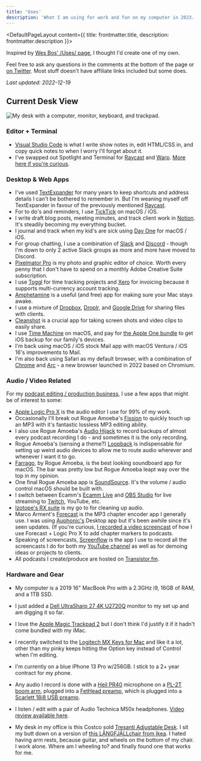 ```yaml
---
title: 'Uses'
description: 'What I am using for work and fun on my computer in 2023.'
---
```


<DefaultPageLayout content={{ title: frontmatter.title, description: frontmatter.description }}>
    <Prose>

Inspired by <a href="https://wesbos.com/uses/">Wes Bos' /Uses/ page</a>, I thought I'd create one of my own.

Feel free to ask any questions in the comments at the bottom of the page or <a href="https://twitter.com/ichris">on Twitter</a>. Most stuff doesn't have affiliate links included but some does.

*Last updated: 2022-12-19*

## Current Desk View

![My desk with a computer, monitor, keyboard, and trackpad.](/images/img_8111.jpg)

### Editor + Terminal

* [Visual Studio Code](https://code.visualstudio.com) is what I write show notes in, edit HTML/CSS in, and copy quick notes to when I worry I'll forget about it. 
* I've swapped out Spotlight and Terminal for [Raycast](https://www.raycast.com/) and [Warp](https://www.warp.dev/). [More here if you're curious](https://chrisenns.com/2022/10/breaking-macos-rule/).

### Desktop &amp; Web Apps

* I've used <a href="https://smilesoftware.com/textexpander">TextExpander</a> for many years to keep shortcuts and address details I can't be bothered to remember in. But I'm weaning myself off TextExpander in favour of the previously mentioned [Raycast](https://www.raycast.com/).
* For to do's and reminders, I use <a href="https://ticktick.com/">TickTick</a> on macOS / iOS.
* I write draft blog posts, meeting minutes, and track client work in <a href="http://notion.so">Notion</a>. It's steadily becoming my everything bucket.
* I journal and track when my kid's are sick using <a href="https://dayone.me">Day One</a> for macOS / iOS. 
* For group chatting, I use a combination of <a href="https://slack.com">Slack</a> and <a href="https://discordapp.com">Discord</a> - though I'm down to only 2 active Slack groups as more and more have moved to Discord.
* <a href="https://www.pixelmator.com">Pixelmator Pro</a> is my photo and graphic editor of choice. Worth every penny that I don't have to spend on a monthly Adobe Creative Suite subscription.
* I use <a href="https://toggl.com/">Toggl</a> for time tracking projects and <a href="https://www.xero.com/ca/">Xero</a> for invoicing because it supports multi-currency account tracking.
* <a href="https://itunes.apple.com/us/app/amphetamine/id937984704">Amphetamine</a> is a useful (and free) app for making sure your Mac stays awake.
* I use a mixture of <a href="http://db.tt/czHe7sK">Dropbox</a>, <a href="https://droplr.com">Droplr</a>, and <a href="https://drive.google.com">Google Drive</a> for sharing files with clients.
* <a href="https://cleanshot.com/">Cleanshot</a> is a crucial app for taking screen shots and video clips to easily share.
* I use <a href="https://support.apple.com/en-us/HT201250">Time Machine</a> on macOS, and pay for [the Apple One bundle](https://www.apple.com/ca/apple-one/) to get iOS backup for our family's devices.
* I'm back using macOS / iOS stock Mail app with macOS Ventura / iOS 16's improvements to Mail. 
* I'm also back using Safari as my default browser, with a combination of [Chrome](https://www.google.com/chrome) and [Arc](https://arc.net/gift/623b488) - a new browser launched in 2022 based on Chromium.

### Audio / Video Related

For my <a href="https://www.lemonproductions.ca">podcast editing / production business</a>, I use a few apps that might be of interest to some:

* <a href="https://www.apple.com/logic-pro/">Apple Logic Pro X</a> is the audio editor I use for 99% of my work.
* Occasionally I'll break out Rogue Amoeba's <a href="https://rogueamoeba.com/fission/">Fission</a> to quickly touch up an MP3 with it's fantastic lossless MP3 editing ability.
* I also use Rogue Amoeba's <a href="https://rogueamoeba.com/audiohijack/">Audio Hijack</a> to record backups of almost every podcast recording I do - and sometimes it is the only recording.
* Rogue Amoeba's (sensing a theme?) <a href="https://rogueamoeba.com/loopback/">Loopback</a> is indispensable for setting up weird audio devices to allow me to route audio wherever and whenever I want it to go.
* <a href="https://rogueamoeba.com/farrago/">Farrago</a>, by Rogue Amoeba, is the best looking soundboard app for macOS. The bar was pretty low but Rogue Amoeba leapt way over the top in my opinion.
* One final Rogue Amoeba app is <a href="https://rogueamoeba.com/soundsource/">SoundSource</a>. It's the volume / audio control macOS should be built with.
* I switch between Ecamm's <a href="https://www.ecamm.com/mac/ecammlive/">Ecamm Live</a> and <a href="https://obsproject.com">OBS Studio</a> for live streaming to <a href="http://goodstuff.fm/twitch/">Twitch</a>, YouTube, etc.
* <a href="https://www.izotope.com/en/products/repair-and-edit/rx.html">Izotope's RX suite</a> is my go to for cleaning up audio.
* Marco Arment's <a href="https://overcast.fm/forecast">Forecast</a> is the MP3 chapter encoder app I generally use. I was using <a href="https://auphonic.com">Auphonic's</a> Desktop app but it's been awhile since it's seen updates. (If you're curious, <a href="https://www.lemonproductions.ca/how-to-add-chapter-markers-to-podcasts/">I recorded a video screencast</a> of how I use Forecast + Logic Pro X to add chapter markers to podcasts.
* Speaking of screencasts, <a href="https://www.telestream.net/screenflow/">Screenflow</a> is the app I use to record all the screencasts I do for both my <a href="http://youtube.com/c/lemonproductionsca?sub_confirmation=1">YouTube channel</a> as well as for demoing ideas or projects to clients.
* All podcasts I create/produce are hosted on <a href="https://transistor.fm/?via=chris">Transistor.fm</a>.

### Hardware and Gear

* My computer is a 2019 16" MacBook Pro with a 2.3GHz i9, 16GB of RAM, and a 1TB SSD.
* I just added a [Dell UltraSharp 27 4K U2720Q](https://www.dell.com/en-ca/shop/accessories/apd/210-AVJV) monitor to my set up and am digging it so far.
* I love the [Apple Magic Trackpad 2](https://www.apple.com/shop/product/MJ2R2LL/A/magic-trackpad-2-silver) but I don't think I'd justify it if it hadn't come bundled with my iMac.
* I recently switched to the [Logitech MX Keys for Mac](https://www.logitech.com/en-ca/products/keyboards/mx-keys-mac-wireless-keyboard.920-009552.html) and like it a lot, other than my pinky keeps hitting the Option key instead of Control when I'm editing.
* I'm currently on a blue iPhone 13 Pro w/256GB. I stick to a 2+ year contract for my phone.
* Any audio I record is done with a [Heil PR40](https://heilsound.com/products/pr-40/) microphone on a [PL-2T boom arm](https://heilsound.com/products/pl2t-2/), plugged into a [FetHead preamp](https://www.tritonaudio.com/fethead.html), which is plugged into a [Scarlett 18i8 USB preamp](https://focusrite.com/usb-audio-interface/scarlett/scarlett-18i8).
* I listen / edit with a pair of Audio Technica M50x headphones. [Video review available here](https://www.youtube.com/watch?v=ajdK-1CW2mE).
* My desk in my office is this Costco sold [Tresanti Adjustable Desk](https://www.costco.ca/Tresanti-Adjustable-Desk.product.100423106.html). I sit my butt down on a version of [this LÅNGFJÄLLchair from Ikea](https://www.ikea.com/ca/en/catalog/products/S99261003/). I hated having arm rests, because guitar, and wheels on the bottom of my chair. I work alone. Where am I wheeling to? and finally found one that works for me.

    </Prose>
</DefaultPageLayout>
